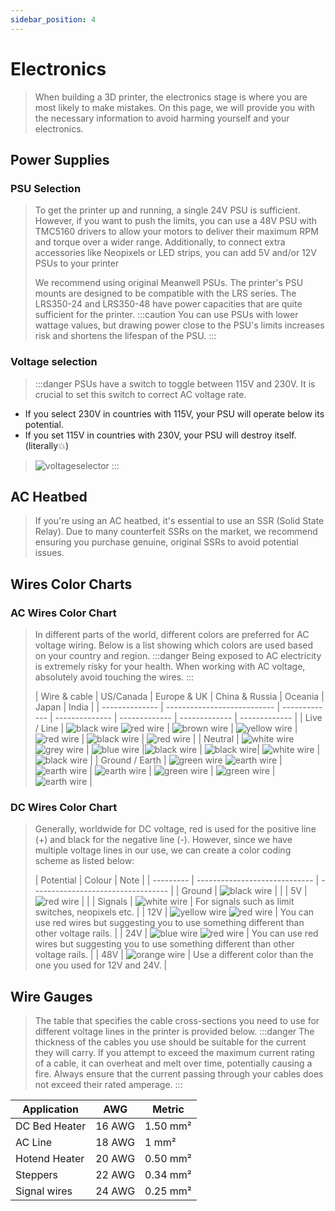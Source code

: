 ```yaml
---
sidebar_position: 4
---
```

# Electronics

>When building a 3D printer, the electronics stage is where you are most likely to make mistakes. On this page, we will provide you with the necessary information to avoid harming yourself and your electronics.

## Power Supplies

### PSU Selection
>To get the printer up and running, a single 24V PSU is sufficient. However, if you want to push the limits, you can use a 48V PSU with TMC5160 drivers to allow your motors to deliver their maximum RPM and torque over a wider range. Additionally, to connect extra accessories like Neopixels or LED strips, you can add 5V and/or 12V PSUs to your printer
>
>We recommend using original Meanwell PSUs. The printer's PSU mounts are designed to be compatible with the LRS series. The LRS350-24 and LRS350-48 have power capacities that are quite sufficient for the printer.
>:::caution
You can use PSUs with lower wattage values, but drawing power close to the PSU's limits increases risk and shortens the lifespan of the PSU.
:::

### Voltage selection
>:::danger
PSUs have a switch to toggle between 115V and 230V. It is crucial to set this switch to correct AC voltage rate.
- If you select 230V in countries with 115V, your PSU will operate below its potential.
- If you set 115V in countries with 230V, your PSU will destroy itself. (literally💥)
>
>![voltageselector](../../../../static/img/electronics/voltage-selector.png)
:::

## AC Heatbed
>If you're using an AC heatbed, it's essential to use an SSR (Solid State Relay). Due to many counterfeit SSRs on the market, we recommend ensuring you purchase genuine, original SSRs to avoid potential issues.

## Wires Color Charts
### AC Wires Color Chart
>In different parts of the world, different colors are preferred for AC voltage wiring. Below is a list showing which colors are used based on your country and region.
> :::danger
Being exposed to AC electricity is extremely risky for your health. When working with AC voltage, absolutely avoid touching the wires.
:::
>
>| Wire & cable   | US/Canada                   | Europe & UK   | China & Russia | Oceania       | Japan         | India         |
| -------------- | --------------------------- | ------------- | -------------- | ------------- | ------------- | ------------- |
| Live / Line    | ![black wire](../../../../static/img/electronics/wire-black.png) ![red wire](../../../../static/img/electronics/wire-red.png) | ![brown wire](../../../../static/img/electronics/wire-brown.png) | ![yellow wire](../../../../static/img/electronics/wire-yellow.png) |  ![red wire](../../../../static/img/electronics/wire-red.png) | ![black wire](../../../../static/img/electronics/wire-black.png) | ![red wire](../../../../static/img/electronics/wire-red.png) |
| Neutral        | ![white wire](../../../../static/img/electronics/wire-white.png) ![grey wire](../../../../static/img/electronics/wire-grey.png)  | ![blue wire](../../../../static/img/electronics/wire-blue.png)  |![black wire](../../../../static/img/electronics/wire-black.png)  | ![black wire](../../../../static/img/electronics/wire-black.png)| ![white wire](../../../../static/img/electronics/wire-white.png) | ![black wire](../../../../static/img/electronics/wire-black.png) |
| Ground / Earth | ![green wire](../../../../static/img/electronics/wire-green.png) ![earth wire](../../../../static/img/electronics/wire-green-yellow.png) | ![earth wire](../../../../static/img/electronics/wire-green-yellow.png) | ![earth wire](../../../../static/img/electronics/wire-green-yellow.png)  | ![green wire](../../../../static/img/electronics/wire-green.png) | ![green wire](../../../../static/img/electronics/wire-green.png) | ![earth wire](../../../../static/img/electronics/wire-green-yellow.png) |


### DC Wires Color Chart
>Generally, worldwide for DC voltage, red is used for the positive line (+) and black for the negative line (-). However, since we have multiple voltage lines in our use, we can create a color coding scheme as listed below:
>
>| Potential | Colour                        | Note                                |
| --------- |  ----------------------------- | ----------------------------------  |
| Ground    |  ![black wire](../../../../static/img/electronics/wire-black.png)    |                   |
| 5V        |  ![red wire](../../../../static/img/electronics/wire-red.png)        |                   |
| Signals   |  ![white wire](../../../../static/img/electronics/wire-white.png)    | For signals such as limit switches, neopixels etc.           |
| 12V       |  ![yellow wire](../../../../static/img/electronics/wire-yellow.png) ![red wire](../../../../static/img/electronics/wire-red.png)    | You can use red wires but suggesting you to use something different than other voltage rails.                                    |
| 24V       |  ![blue wire](../../../../static/img/electronics/wire-blue.png) ![red wire](../../../../static/img/electronics/wire-red.png)        | You can use red wires but suggesting you to use something different than other voltage rails.                                    |
| 48V       |  ![orange wire](../../../../static/img/electronics/wire-orange.png)  | Use a different color than the one you used for 12V and 24V.  |

## Wire Gauges
>The table that specifies the cable cross-sections you need to use for different voltage lines in the printer is provided below.
>:::danger
The thickness of the cables you use should be suitable for the current they will carry. If you attempt to exceed the maximum current rating of a cable, it can overheat and melt over time, potentially causing a fire. Always ensure that the current passing through your cables does not exceed their rated amperage.
:::
>
| Application    | AWG     | Metric   |
| -------------- | ------- | -------- |
| DC Bed Heater  | 16 AWG  | 1.50 mm² |
| AC Line        | 18 AWG  | 1 mm²    |
| Hotend Heater  | 20 AWG  | 0.50 mm² |
| Steppers       | 22 AWG  | 0.34 mm² |
| Signal wires   | 24 AWG  | 0.25 mm² |